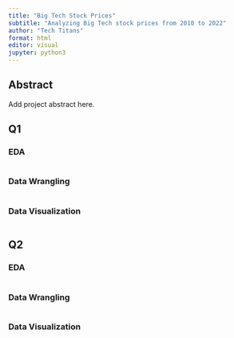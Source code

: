 ```yaml
---
title: "Big Tech Stock Prices"
subtitle: "Analyzing Big Tech stock prices from 2010 to 2022"
author: "Tech Titans"
format: html
editor: visual
jupyter: python3
---
```


## Abstract

Add project abstract here.

## Q1

### EDA
``` python


```

### Data Wrangling
``` python


```
### Data Visualization 

``` python


```

## Q2

### EDA
``` python


```

### Data Wrangling
``` python


```
### Data Visualization 

``` python


```